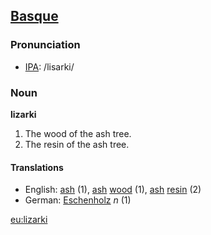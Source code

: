 == [[Basque]] ==

=== Pronunciation ===
*[[International Phonetic Alphabet|IPA]]: /lisarki/

=== Noun ===
'''lizarki'''

#The wood of the ash tree.
#The resin of the ash tree.

==== Translations ====
*English: [[ash]] (1), [[ash]] [[wood]] (1), [[ash]] [[resin]] (2) 
*German: [[Eschenholz]] ''n'' (1)

[[eu:lizarki]]